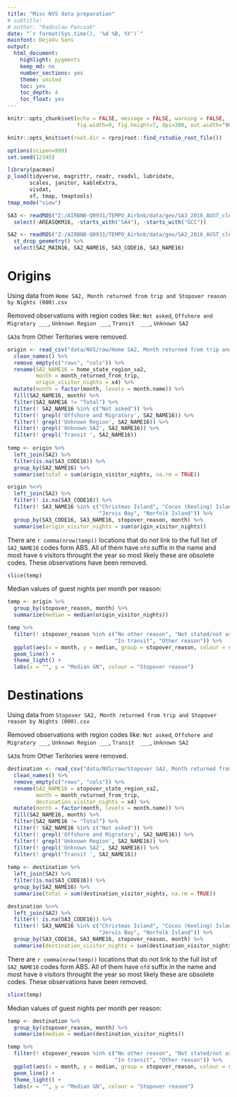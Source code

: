 ```yaml
---
title: "Misc NVS data preparation"
# subtitle: 
# author: "Radoslaw Panczak"
date: "`r format(Sys.time(), '%d %B, %Y')`"
mainfont: DejaVu Sans
output: 
  html_document: 
    highlight: pygments
    keep_md: no
    number_sections: yes
    theme: united
    toc: yes
    toc_depth: 4
    toc_float: yes
---
```


<!-- ------------------------------------------------------------ --> 
<!-- ------------------------------------------------------------ --> 

```r
knitr::opts_chunk$set(echo = FALSE, message = FALSE, warning = FALSE, 
                      fig.width=9, fig.height=7, dpi=300, out.width="900px", out.height="700px")

knitr::opts_knit$set(root.dir = rprojroot::find_rstudio_root_file())

options(scipen=999)
set.seed(12345)

library(pacman) 
p_load(tidyverse, magrittr, readr, readxl, lubridate, 
       scales, janitor, kableExtra, 
       visdat,
       sf, tmap, tmaptools)
tmap_mode("view")
```

```r
SA3 <- readRDS("Z:/AIRBNB-Q0931/TEMPO_Airbnb/data/geo/SA3_2016_AUST_clean.rds") %>% 
  select(-AREASQKM16, -starts_with("SA4"), -starts_with("GCC"))

SA2 <- readRDS("Z:/AIRBNB-Q0931/TEMPO_Airbnb/data/geo/SA2_2016_AUST_clean.rds") %>% 
  st_drop_geometry() %>% 
  select(SA2_MAIN16, SA2_NAME16, SA3_CODE16, SA3_NAME16)

```

<!-- ------------------------------------------------------------ --> 
<!-- ------------------------------------------------------------ --> 

# Origins

Using data from `Home SA2, Month returned from trip and Stopover reason by Nights (000).csv`

Removed observations with region codes like: `Not asked`, `Offshore and Migratory ___`, `Unknown Region ___`, `Transit  ___`,  `Unknown SA2`

`SA3`s from Other Teritories were removed. 

```r
origin <- read_csv("data/NVS/raw/Home SA2, Month returned from trip and Stopover reason by Nights (000).csv", skip = 11) %>% 
  clean_names() %>%
  remove_empty(c("rows", "cols")) %>% 
  rename(SA2_NAME16 = home_state_region_sa2,
         month = month_returned_from_trip,
         origin_visitor_nights = x4) %>% 
  mutate(month = factor(month, levels = month.name)) %>% 
  fill(SA2_NAME16, month) %>% 
  filter(SA2_NAME16 != "Total") %>% 
  filter(! SA2_NAME16 %in% c("Not asked")) %>% 
  filter(! grepl('Offshore and Migratory', SA2_NAME16)) %>% 
  filter(! grepl('Unknown Region', SA2_NAME16)) %>% 
  filter(! grepl('Unknown SA2', SA2_NAME16)) %>% 
  filter(! grepl('Transit ', SA2_NAME16)) 
  
temp <- origin %>% 
  left_join(SA2) %>% 
  filter(is.na(SA3_CODE16)) %>% 
  group_by(SA2_NAME16) %>% 
  summarise(total = sum(origin_visitor_nights, na.rm = TRUE))

origin %<>% 
  left_join(SA2) %>% 
  filter(! is.na(SA3_CODE16)) %>% 
  filter(! SA3_NAME16 %in% c("Christmas Island", "Cocos (Keeling) Islands", 
                             "Jervis Bay", "Norfolk Island")) %>% 
  group_by(SA3_CODE16, SA3_NAME16, stopover_reason, month) %>% 
  summarise(origin_visitor_nights = sum(origin_visitor_nights))
```

There are `r comma(nrow(temp))` locations that do not link to the full list of `SA2_NAME16` codes form ABS. All of them have `nfd` suffix in the name and most have `0` visitors throught the year so most likely these are obsolete codes. These observations have been removed.

```r
slice(temp)
```

Median values of guest nights per month per reason:

```r
temp <- origin %>% 
  group_by(stopover_reason, month) %>% 
  summarize(median = median(origin_visitor_nights))

temp %>% 
  filter(! stopover_reason %in% c("No other reason", "Not stated/not asked",
                                  "In transit", "Other reason")) %>% 
  ggplot(aes(x = month, y = median, group = stopover_reason, colour = stopover_reason)) + 
  geom_line() +
  theme_light() +
  labs(x = "", y = "Median GN", colour = "Stopover reason")
```

# Destinations

Using data from `Stopover SA2, Month returned from trip and Stopover reason by Nights (000).csv`

Removed observations with region codes like: `Not asked`, `Offshore and Migratory ___`, `Unknown Region ___`, `Transit  ___`,  `Unknown SA2`

`SA3`s from Other Teritories were removed. 

```r
destination <- read_csv("data/NVS/raw/Stopover SA2, Month returned from trip and Stopover reason by Nights (000).csv", skip = 11) %>% 
  clean_names() %>%
  remove_empty(c("rows", "cols")) %>% 
  rename(SA2_NAME16 = stopover_state_region_sa2,
         month = month_returned_from_trip,
         destination_visitor_nights = x4) %>% 
  mutate(month = factor(month, levels = month.name)) %>% 
  fill(SA2_NAME16, month) %>% 
  filter(SA2_NAME16 != "Total") %>% 
  filter(! SA2_NAME16 %in% c("Not asked")) %>% 
  filter(! grepl('Offshore and Migratory', SA2_NAME16)) %>% 
  filter(! grepl('Unknown Region', SA2_NAME16)) %>% 
  filter(! grepl('Unknown SA2', SA2_NAME16)) %>% 
  filter(! grepl('Transit ', SA2_NAME16)) 
  
temp <- destination %>% 
  left_join(SA2) %>% 
  filter(is.na(SA3_CODE16)) %>% 
  group_by(SA2_NAME16) %>% 
  summarise(total = sum(destination_visitor_nights, na.rm = TRUE))

destination %<>% 
  left_join(SA2) %>% 
  filter(! is.na(SA3_CODE16)) %>% 
  filter(! SA3_NAME16 %in% c("Christmas Island", "Cocos (Keeling) Islands", 
                             "Jervis Bay", "Norfolk Island")) %>% 
  group_by(SA3_CODE16, SA3_NAME16, stopover_reason, month) %>% 
  summarise(destination_visitor_nights = sum(destination_visitor_nights))
```

There are `r comma(nrow(temp))` locations that do not link to the full list of `SA2_NAME16` codes form ABS. All of them have `nfd` suffix in the name and most have `0` visitors throught the year so most likely these are obsolete codes. These observations have been removed.

```r
slice(temp)
```

Median values of guest nights per month per reason:

```r
temp <- destination %>% 
  group_by(stopover_reason, month) %>% 
  summarize(median = median(destination_visitor_nights))

temp %>% 
  filter(! stopover_reason %in% c("No other reason", "Not stated/not asked",
                                  "In transit", "Other reason")) %>% 
  ggplot(aes(x = month, y = median, group = stopover_reason, colour = stopover_reason)) + 
  geom_line() +
  theme_light() +
  labs(x = "", y = "Median GN", colour = "Stopover reason")

```


